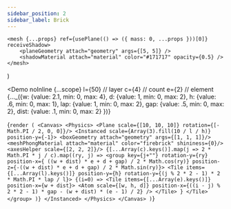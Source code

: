 ---
sidebar_position: 2
sidebar_label: Brick
---


    <mesh {...props} ref={usePlane(() => ({ mass: 0, ...props }))[0]} receiveShadow>
        <planeGeometry attach="geometry" args={[5, 5]} />
        <shadowMaterial attach="material" color="#171717" opacity={0.5} />
    </mesh>
)

<Demo noInline {...scope}
  l={50} // layer
  c={4} // count
  e={2} // element
  {..._({w: {value: 2.1, min: 0, max: 4},
       d: {value:   1, min: 0, max: 2},
       h: {value: .6, min: 0, max: 1},
     lap: {value: 1, min: 0, max: 2},
     gap: {value: .5, min: 0, max: 2},
    dist: {value: .1, min: 0, max: 2}
  })}
>
{`render (
  <Canvas>
    <Physics>
      <Plane scale={[10, 10, 10]} rotation={[-Math.PI / 2, 0, 0]}/>
      <Instanced scale={Array(3).fill(10 / l / h)} position-y={-1}>
        <boxGeometry attach="geometry" args={[1, 1, 1]}/>
        <meshPhongMaterial attach="material" color="firebrick" shininess={0}/>
        <axesHelper scale={[2, 2, 2]}/>
        {[...Array(c).keys()].map(j => 2 * Math.PI * j / c).map((ry, j) =>
        <group key={j+""} rotation-y={ry}
          position-x={ ((w + dist) * e + d + gap) / 2 * Math.cos(ry)}
          position-z={-((w + dist) * e + d + gap) / 2 * Math.sin(ry)}>
          <Tile
            items={[...Array(l).keys()]}
            position-y={h}
            rotation-y={(j % 2 * 2 - 1) * 2 * Math.PI * lap / l}>
            {(i=0) =>
            <Tile items={[...Array(e).keys()]} position-x={w + dist}>
              <Atom scale={[w, h, d]}
                position-x={((i - j) % 2 * 2 - 1) * gap
                    - (w + dist) * (e - 1) / 2} />
            </Tile>
            }
          </Tile>
        </group>
        )}
      </Instanced>
    </Physics>
  </Canvas>
)`}
</Demo>

